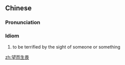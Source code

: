 ==Chinese==
{{zh-forms}}

===Pronunciation===
{{zh-pron
|m=wàng ér shēng wèi
|c=mong6 ji4 sang1 wai3
|cat=id
}}

===Idiom===
{{zh-idiom}}

# to be terrified by the sight of someone or something

[[zh:望而生畏]]